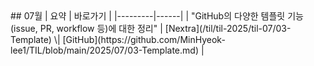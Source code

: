 <LabelIcons />
## 07월
| 요약 | 바로가기 |
|---------|------|
| "GitHub의 다양한 템플릿 기능(issue, PR, workflow 등)에 대한 정리" | [Nextra](/til/til-2025/til-07/03-Template) \| [GitHub](https://github.com/MinHyeok-lee1/TIL/blob/main/2025/07/03-Template.md) |
